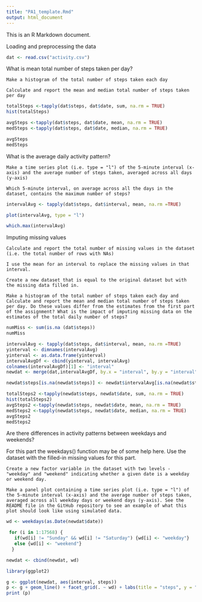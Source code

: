 ```yaml
---
title: "PA1_template.Rmd"
output: html_document
---
```


This is an R Markdown document. 

Loading and preprocessing the data
```r
dat <- read.csv("activity.csv")
```

What is mean total number of steps taken per day?

    Make a histogram of the total number of steps taken each day

    Calculate and report the mean and median total number of steps taken per day
```r
totalSteps <-tapply(dat$steps, dat$date, sum, na.rm = TRUE)
hist(totalSteps)

avgSteps <-tapply(dat$steps, dat$date, mean, na.rm = TRUE)
medSteps <-tapply(dat$steps, dat$date, median, na.rm = TRUE)

avgSteps
medSteps

```
What is the average daily activity pattern?

    Make a time series plot (i.e. type = "l") of the 5-minute interval (x-axis) and the average number of steps taken, averaged across all days (y-axis)

    Which 5-minute interval, on average across all the days in the dataset, contains the maximum number of steps?

```r
intervalAvg <- tapply(dat$steps, dat$interval, mean, na.rm =TRUE)

plot(intervalAvg, type = "l")

which.max(intervalAvg)

```

Imputing missing values

    Calculate and report the total number of missing values in the dataset (i.e. the total number of rows with NAs)

    I use the mean for an interval to replace the missing values in that interval.

    Create a new dataset that is equal to the original dataset but with the missing data filled in.

    Make a histogram of the total number of steps taken each day and Calculate and report the mean and median total number of steps taken per day. Do these values differ from the estimates from the first part of the assignment? What is the impact of imputing missing data on the estimates of the total daily number of steps?

```r
numMiss <- sum(is.na (dat$steps))
numMiss

intervalAvg <- tapply(dat$steps, dat$interval, mean, na.rm =TRUE)
yinterval <- dimnames(intervalAvg)
yinterval <- as.data.frame(yinterval)
intervalAvgDf <- cbind(yinterval, intervalAvg)
colnames(intervalAvgDf)[1] <- "interval"
newdat <- merge(dat,intervalAvgDf, by.x = "interval", by.y = "interval")

newdat$steps[is.na(newdat$steps)] <- newdat$intervalAvg[is.na(newdat$steps)]

totalSteps2 <-tapply(newdat$steps, newdat$date, sum, na.rm = TRUE)
hist(totalSteps2)
avgSteps2 <-tapply(newdat$steps, newdat$date, mean, na.rm = TRUE)
medSteps2 <-tapply(newdat$steps, newdat$date, median, na.rm = TRUE)
avgSteps2
medSteps2
```

Are there differences in activity patterns between weekdays and weekends?

For this part the weekdays() function may be of some help here. Use the dataset with the filled-in missing values for this part.

    Create a new factor variable in the dataset with two levels - "weekday" and "weekend" indicating whether a given date is a weekday or weekend day.

    Make a panel plot containing a time series plot (i.e. type = "l") of the 5-minute interval (x-axis) and the average number of steps taken, averaged across all weekday days or weekend days (y-axis). See the README file in the GitHub repository to see an example of what this plot should look like using simulated data.

```r
wd <- weekdays(as.Date(newdat$date))

 for (i in 1:17568) {
   if(wd[i] != "Sunday" && wd[i] != "Saturday") {wd[i] <- "weekday"} 
   else {wd[i] <- "weekend"}
  }

newdat <- cbind(newdat, wd)

library(ggplot2)

g <- ggplot(newdat, aes(interval, steps))
p <- g + geom_line() + facet_grid(. ~ wd) + labs(title = "steps", y = "number of steps)")
print (p)

```